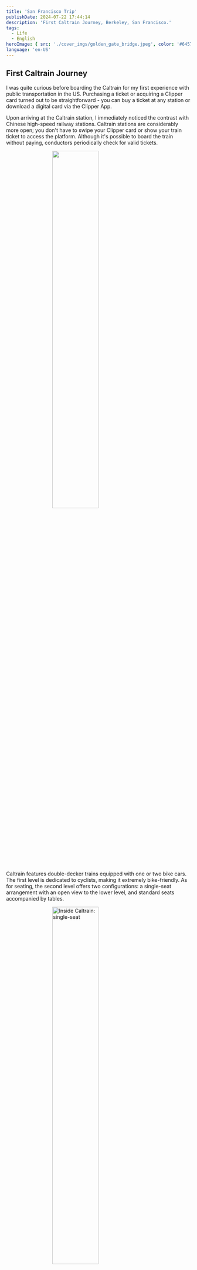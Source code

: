 ```yaml
---
title: 'San Francisco Trip'
publishDate: 2024-07-22 17:44:14
description: 'First Caltrain Journey, Berkeley, San Francisco.'
tags:
  - Life
  - English
heroImage: { src: './cover_imgs/golden_gate_bridge.jpeg', color: '#64574D' }
language: 'en-US'
---
```


## First Caltrain Journey

I was quite curious before boarding the Caltrain for my first experience with public transportation in the US. Purchasing a ticket or acquiring a Clipper card turned out to be straightforward - you can buy a ticket at any station or download a digital card via the Clipper App.

Upon arriving at the Caltrain station, I immediately noticed the contrast with Chinese high-speed railway stations. Caltrain stations are considerably more open; you don't have to swipe your Clipper card or show your train ticket to access the platform. Although it's possible to board the train without paying, conductors periodically check for valid tickets.

<img src="https://cdn.lyt0112.com/2024/07/0b9a4e4c29ae1a2ba844f390368ad18e.jpeg" alt="" style="width: 50%; height: auto; display: block; margin: 0 auto;" />

Caltrain features double-decker trains equipped with one or two bike cars. The first level is dedicated to cyclists, making it extremely bike-friendly. As for seating, the second level offers two configurations: a single-seat arrangement with an open view to the lower level, and standard seats accompanied by tables.

<img src="https://cdn.lyt0112.com/2024/07/17b03723da946ef1f74c12296c91a228.jpeg" alt="Inside Caltrain: single-seat" style="width: 50%; height: auto; display: block; margin: 0 auto;" />
<p style="text-align: center; font-style: italic; color: gray;">Inside Caltrain: single-seat</p>

I took the Caltrain from California Ave Station to SF Station and back, departing at 7:48AM and returning at 8:57PM on Saturday.

<img src="https://cdn.lyt0112.com/2024/07/38bb81bbbb1162f59746c79aac13fc20.jpeg" alt="Inside Caltrain: seat with tables" style="width: 50%; height: auto; display: block; margin: 0 auto;" />
<p style="text-align: center; font-style: italic; color: gray;">Inside Caltrain: seat with tables</p>

I generally love its convenience, but it's a bit slow, taking more than 1 hour for a 60km trip.

## Berkeley

I took an Uber to Berkeley and enjoyed a brief hour-long tour, wandering around.

<img src="https://cdn.lyt0112.com/2024/07/4a9736ee55a6d6accd6efef6acb461c6.jpeg" alt="Berkeley street" style="width: 50%; height: auto; display: block; margin: 0 auto;" />
<p style="text-align: center; font-style: italic; color: gray;">Berkeley street</p>

## San Francisco

### Lunch

In-N-Out Burger!

<img src="https://cdn.lyt0112.com/2024/07/c2763b0537d17e7528a9fa987717987e.jpeg" alt="" style="width: 50%; height: auto; display: block; margin: 0 auto;" />

### Exploring and Vintage Shops

Be cautious of coyotes!

<img src="https://cdn.lyt0112.com/2024/07/9643544f661c1f8c0fe880557d29f7ba.jpeg" alt="" style="width: 50%; height: auto; display: block; margin: 0 auto;" />

Enjoy exploring the beautiful mountainous terrain and have fun.

<img src="https://cdn.lyt0112.com/2024/07/6a0ed7d1d43bb688064aaaae6f0aef62.jpeg" alt="" style="width: 50%; height: auto; display: block; margin: 0 auto;" />

{/* In a perfume shop we met a active puppy.

<img src="https://cdn.lyt0112.com/2024/07/f01aaf80acf9d90277ba7c032cc2abeb.jpeg" alt="" style="width: 50%; height: auto; display: block; margin: 0 auto;" />
<p style="text-align: center; font-style: italic; color: gray;">My girlfriend was pounced on by a cute little dog</p> */}

Also, purchased chocolates worth $130.

<img src="https://cdn.lyt0112.com/2024/07/b8344a123c5b4bd59d8e4a0c95ec51b9.jpeg" alt="A book from 1911" style="width: 50%; height: auto; display: block; margin: 0 auto;" /><p style="text-align:center;">A book from 1911</p>

### Dinner

Very good location and scene! It's called `Crab House` at Pier 39.

<img src="https://cdn.lyt0112.com/2024/07/4777989589e3a52852379e139f1c16b4.jpeg" alt="" style="width: 50%; height: auto; display: block; margin: 0 auto;" />

There were people celebrating a birthday there, and we encountered two birthday parties!

{/* <img src="https://cdn.lyt0112.com/2024/07/d5547ae84420b9a77d7154f8c207a982.jpeg" alt="" style="width: 50%; height: auto; display: block; margin: 0 auto;" /> */}

### Golden Gate Bridge

I took some fantastic photos!

<img src="https://cdn.lyt0112.com/2024/07/d06018a03c08d427cb3629b28b3af5f6.jpeg" alt="" style="width: 100%; height: auto; display: block; margin: 0 auto;" />

It was extremely windy and cold, so please dress more warmly!

## Home

It was very cold at the SF Caltrain Station before I boarded the train at 9 PM.

<img src="https://cdn.lyt0112.com/2024/07/cddeb86952694cb7694c55728466a9ba.jpeg" alt="" style="width: 50%; height: auto; display: block; margin: 0 auto;" />

After arriving at California Ave Station at 10PM, I found it convenient that I had parked my bike next to the platform that morning.

<img src="https://cdn.lyt0112.com/2024/07/670664b2b5377b9e405dac0908b93475.jpeg" alt="" style="width: 50%; height: auto; display: block; margin: 0 auto;" />
